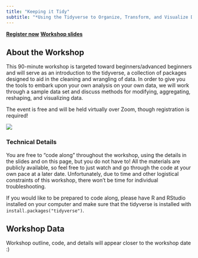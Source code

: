 ```yaml
---
title: "Keeping it Tidy"
subtitle: "*Using the Tidyverse to Organize, Transform, and Visualize Data*<br>Workshop hosted by Meghan Hall, through R-Ladies Paris<br>September 8, 2022 | 1pm EST / 7pm CEST"
---
```


<a href="https://www.meetup.com/rladies-paris/events/287856868/" class="btn btn-primary">**Register now**</a> <a href="https://meghan.rbind.io/talk/rladiesparis/" class="btn btn-primary">**Workshop slides**</a>

## About the Workshop

This 90-minute workshop is targeted toward beginners/advanced beginners and will serve as an introduction to the tidyverse, a collection of packages designed to aid in the cleaning and wrangling of data. In order to give you the tools to embark upon your own analysis on your own data, we will work through a sample data set and discuss methods for modifying, aggregating, reshaping, and visualizing data.

The event is free and will be held virtually over Zoom, though registration is required!

![](images/image.png)

### Technical Details

You are free to "code along" throughout the workshop, using the details in the slides and on this page, but you do not have to! All the materials are publicly available, so feel free to just watch and go through the code at your own pace at a later date. Unfortunately, due to time and other logistical constraints of this workshop, there won't be time for individual troubleshooting. 

If you would like to be prepared to code along, please have R and RStudio installed on your computer and make sure that the tidyverse is installed with `install.packages("tidyverse")`.

## Workshop Data

Workshop outline, code, and details will appear closer to the workshop date :)
